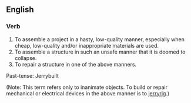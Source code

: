==English==
===Verb===

#To assemble a project in a hasty, low-quality manner, especially when cheap, low-quality and/or inappropriate materials are used.
#To assemble a structure in such an unsafe manner that it is doomed to collapse.
#To repair a structure in one of the above manners.

Past-tense:  Jerrybuilt

(Note:  This term refers only to inanimate objects.  To build or repair mechanical or electrical devices in the above manner is to [[jerryrig|jerryrig]].)